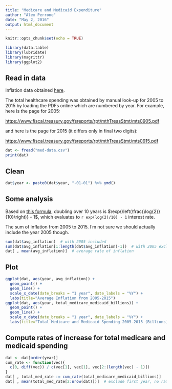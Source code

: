 ```yaml
---
title: "Medicare and Medicaid Expenditure"
author: "Alex Perrone"
date: "May 2, 2016"
output: html_document
---
```


```r
knitr::opts_chunk$set(echo = TRUE)
```

```r
library(data.table)
library(lubridate)
library(magrittr)
library(ggplot2)
```

## Read in data

Inflation data obtained [here](http://usinflation.org/us-inflation-rate/). 

The total healthcare spending was obtained by manual look-up for 2005 to 2015 by 
loading the PDFs online which are numbered by year. For example, here is the 
page for 2005:

[https://www.fiscal.treasury.gov/fsreports/rpt/mthTreasStmt/mts0905.pdf](https://www.fiscal.treasury.gov/fsreports/rpt/mthTreasStmt/mts0905.pdf)

and here is the page for 2015 (it differs only in final two digits): 

[https://www.fiscal.treasury.gov/fsreports/rpt/mthTreasStmt/mts0915.pdf](https://www.fiscal.treasury.gov/fsreports/rpt/mthTreasStmt/mts0915.pdf)

```r
dat <- fread("med-data.csv")
print(dat)
```

## Clean

```r
dat$year <- paste0(dat$year, "-01-01") %>% ymd()
```

## Some analysis 

Based on [this formula](https://en.wikipedia.org/wiki/Rule_of_72), 
doubling over 10 years is $\exp{\left(\frac{\log{2}}{10}\right)} - 1$, 
which evaluates to `r exp(log(2)/10) - 1` interest rate. 

The sum of inflation from 2005 to 2015. I'm not sure we should actually include
the year 2005 though. 

```r
sum(dat$avg_inflation)  # with 2005 included
sum(dat$avg_inflation[1:length(dat$avg_inflation)-1])  # with 2005 excluded
dat[ , mean(avg_inflation)]  # average rate of inflation
```


## Plot 

```r
ggplot(dat, aes(year, avg_inflation)) + 
  geom_point() + 
  geom_line() + 
  scale_x_date(date_breaks = "1 year", date_labels = "%Y") +
  labs(title="Average Inflation from 2005-2015")
ggplot(dat, aes(year, total_medicare_medicaid_billions)) + 
  geom_point() + 
  geom_line() + 
  scale_x_date(date_breaks = "1 year", date_labels = "%Y") +
  labs(title="Total Medicare and Medicaid Spending 2005-2015 (Billions)")
```

## Compute rates of increase for total medicare and medicaid spending

```r
dat <- dat[order(year)]
cum_rate <- function(vec){
  c(0, diff(vec)) / c(vec[1], vec[1], vec[2:(length(vec) - 1)])
}
dat[ , total_med_rate := cum_rate(total_medicare_medicaid_billions)]
dat[ , mean(total_med_rate[2:nrow(dat)])]  # exclude first year, no rate there
```


